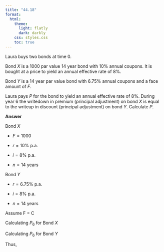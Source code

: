 ```yaml
---
title: "44.18"
format:
  html:
    theme:
      light: flatly
      dark: darkly
    css: styles.css
    toc: true
---
```


Laura buys two bonds at time $0$.

Bond $X$ is a $1000$ par value $14$ year bond with $10\%$ annual coupons. It is
bought at a price to yield an annual effective rate of $8\%$.

Bond $Y$ is a $14$ year par value bond with $6.75\%$ annual coupons and a face
amount of $F$.

Laura pays $P$ for the bond to yield an annual effective rate of $8\%$. During
year $6$ the writedown in premium (principal adjustment) on bond $X$ is equal
to the writeup in discount (principal adjustment) on bond $Y$. Calculate $P$.




**Answer**


Bond $X$

- $F = 1000$

- $r = 10\%$ p.a.

- $i = 8\%$ p.a.

- $n = 14$ years


Bond $Y$

- $r = 6.75\%$ p.a.

- $i = 8\%$ p.a.

- $n = 14$ years

Assume F = C

Calculating $P_6$ for Bond $X$
\begin{align*}
P_t &= C\left(\frac{Fr}{C}-i\right)v^{n-t+1} \\
P_{6(X)} &= 1000\left(\frac{1000 \cdot 10\%}{1000}-8\%\right)(1+8\%)^{-14+6-1} 
\end{align*}

Calculating $P_6$ for Bond $Y$
\begin{align*}
P_t &= C\left(\frac{Fr}{C}-i\right)v^{n-t+1} \\
P_{6(Y)} &= F\left(\frac{F \cdot 6.75\%}{F}-8\%\right)(1+8\%)^{-14+6-1} 
\end{align*}


\begin{align*}
P_{6(X)} & = P_{6(Y)} \\
1000\left(\frac{1000 \cdot 10\%}{1000}-8\%\right)(1+8\%)^{-14+6-1} & = F\left(\frac{F \cdot 6.75\%}{F}-8\%\right)(1+8\%)^{-14+6-1} \\
1000\left(10\%-8\%\right) & = F\left(6.75\%-8\%\right) \\
F = 1600
\end{align*}

Thus, 

\begin{align*}
P &= Fr\left(\frac{1-(1+i)^{-n}}{i}\right) + F(1+i)^{-n} \\
&= 1435.11
\end{align*}